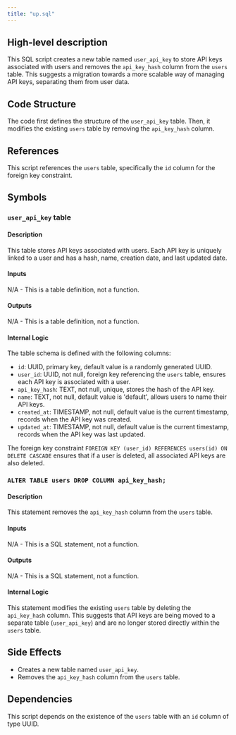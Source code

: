 ```yaml
---
title: "up.sql"
---
```


## High-level description
This SQL script creates a new table named `user_api_key` to store API keys associated with users and removes the `api_key_hash` column from the `users` table. This suggests a migration towards a more scalable way of managing API keys, separating them from user data.

## Code Structure
The code first defines the structure of the `user_api_key` table. Then, it modifies the existing `users` table by removing the `api_key_hash` column.

## References
This script references the `users` table, specifically the `id` column for the foreign key constraint.

## Symbols
### `user_api_key` table
#### Description
This table stores API keys associated with users. Each API key is uniquely linked to a user and has a hash, name, creation date, and last updated date.

#### Inputs
N/A - This is a table definition, not a function.

#### Outputs
N/A - This is a table definition, not a function.

#### Internal Logic
The table schema is defined with the following columns:

- `id`: UUID, primary key, default value is a randomly generated UUID.
- `user_id`: UUID, not null, foreign key referencing the `users` table, ensures each API key is associated with a user.
- `api_key_hash`: TEXT, not null, unique, stores the hash of the API key.
- `name`: TEXT, not null, default value is 'default', allows users to name their API keys.
- `created_at`: TIMESTAMP, not null, default value is the current timestamp, records when the API key was created.
- `updated_at`: TIMESTAMP, not null, default value is the current timestamp, records when the API key was last updated.

The foreign key constraint `FOREIGN KEY (user_id) REFERENCES users(id) ON DELETE CASCADE` ensures that if a user is deleted, all associated API keys are also deleted.

### `ALTER TABLE users DROP COLUMN api_key_hash;`
#### Description
This statement removes the `api_key_hash` column from the `users` table.

#### Inputs
N/A - This is a SQL statement, not a function.

#### Outputs
N/A - This is a SQL statement, not a function.

#### Internal Logic
This statement modifies the existing `users` table by deleting the `api_key_hash` column. This suggests that API keys are being moved to a separate table (`user_api_key`) and are no longer stored directly within the `users` table.

## Side Effects
- Creates a new table named `user_api_key`.
- Removes the `api_key_hash` column from the `users` table.

## Dependencies
This script depends on the existence of the `users` table with an `id` column of type UUID.

